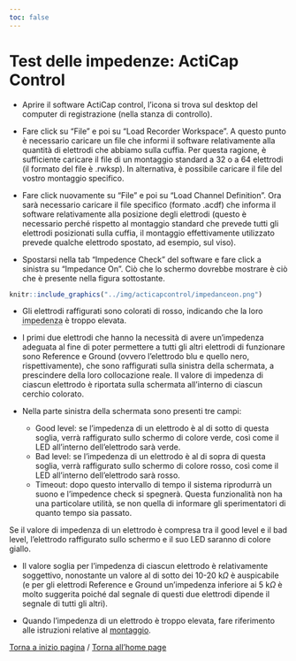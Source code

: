 ```yaml
---
toc: false
---
```


# Test delle impedenze: ActiCap Control

-   Aprire il software ActiCap control, l'icona si trova sul desktop del computer di registrazione (nella stanza di controllo).

-   Fare click su "File" e poi su "Load Recorder Workspace". A questo punto è necessario caricare un file che informi il software relativamente alla quantità di elettrodi che abbiamo sulla cuffia. Per questa ragione, è sufficiente caricare il file di un montaggio standard a 32 o a 64 elettrodi (il formato del file è .rwksp). In alternativa, è possibile caricare il file del vostro montaggio specifico.

-   Fare click nuovamente su "File" e poi su "Load Channel Definition". Ora sarà necessario caricare il file specifico (formato .acdf) che informa il software relativamente alla posizione degli elettrodi (questo è necessario perché rispetto al montaggio standard che prevede tutti gli elettrodi posizionati sulla cuffia, il montaggio effettivamente utilizzato prevede qualche elettrodo spostato, ad esempio, sul viso).

-   Spostarsi nella tab "Impedence Check" del software e fare click a sinistra su "Impedance On". Ciò che lo schermo dovrebbe mostrare è ciò che è presente nella figura sottostante.

```r
knitr::include_graphics("../img/acticapcontrol/impedanceon.png")

```

<p>

-   Gli elettrodi raffigurati sono colorati di rosso, indicando che la loro <abbr title="Indicativamente, l'impedenza è la resistenza al passaggio elettrico (dallo scalpo all'elettrodo).">impedenza</abbr> è troppo elevata.

    </p>

-   I primi due elettrodi che hanno la necessità di avere un'impedenza adeguata al fine di poter permettere a tutti gli altri elettrodi di funzionare sono Reference e Ground (ovvero l'elettrodo blu e quello nero, rispettivamente), che sono raffigurati sulla sinistra della schermata, a prescindere della loro collocazione reale. Il valore di impedenza di ciascun elettrodo è riportata sulla schermata all'interno di ciascun cerchio colorato.

-   Nella parte sinistra della schermata sono presenti tre campi:

    -   Good level: se l'impedenza di un elettrodo è al di sotto di questa soglia, verrà raffigurato sullo schermo di colore verde, così come il LED all'interno dell'elettrodo sarà verde.
    -   Bad level: se l'impedenza di un elettrodo è al di sopra di questa soglia, verrà raffigurato sullo schermo di colore rosso, così come il LED all'interno dell'elettrodo sarà rosso.
    -   Timeout: dopo questo intervallo di tempo il sistema riprodurrà un suono e l'impedence check si spegnerà. Questa funzionalità non ha una particolare utilità, se non quella di informare gli sperimentatori di quanto tempo sia passato.

Se il valore di impedenza di un elettrodo è compresa tra il good level e il bad level, l'elettrodo raffigurato sullo schermo e il suo LED saranno di colore giallo.

-   Il valore soglia per l'impedenza di ciascun elettrodo è relativamente soggettivo, nonostante un valore al di sotto dei 10-20 k$\Omega$ è auspicabile (e per gli elettrodi Reference e Ground un'impedenza inferiore ai 5 k$\Omega$ è molto suggerita poiché dal segnale di questi due elettrodi dipende il segnale di tutti gli altri).

-   Quando l'impedenza di un elettrodo è troppo elevata, fare riferimento alle istruzioni relative al [montaggio](ita_montaggio.html#montaggio).


[Torna a inizio pagina](#top) /
[Torna all'home page](../../index.html)

